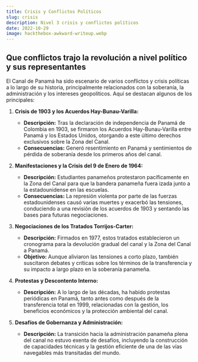 ```yaml
---
title: Crisis y Conflictos Políticos
slug: crisis
description: Nivel 3 crisis y conflictos políticos
date: 2022-10-29
image: hackthebox-awkward-writeup.webp
---
```


## Que conflictos trajo la revolución a nivel político y sus representantes 

El Canal de Panamá ha sido escenario de varios conflictos y crisis políticas a lo largo de su historia, principalmente relacionados con la soberanía, la administración y los intereses geopolíticos. Aquí se destacan algunos de los principales:

1. **Crisis de 1903 y los Acuerdos Hay-Bunau-Varilla:**
    - **Descripción:** Tras la declaración de independencia de Panamá de Colombia en 1903, se firmaron los Acuerdos Hay-Bunau-Varilla entre Panamá y los Estados Unidos, otorgando a este último derechos exclusivos sobre la Zona del Canal.
    - **Consecuencias:** Generó resentimiento en Panamá y sentimientos de pérdida de soberanía desde los primeros años del canal.

2. **Manifestaciones y la Crisis del 9 de Enero de 1964:**
    - **Descripción:** Estudiantes panameños protestaron pacíficamente en la Zona del Canal para que la bandera panameña fuera izada junto a la estadounidense en las escuelas.
    - **Consecuencias:** La represión violenta por parte de las fuerzas estadounidenses causó varias muertes y exacerbó las tensiones, conduciendo a una revisión de los acuerdos de 1903 y sentando las bases para futuras negociaciones.

3. **Negociaciones de los Tratados Torrijos-Carter:**
    - **Descripción:** Firmados en 1977, estos tratados establecieron un cronograma para la devolución gradual del canal y la Zona del Canal a Panamá.
    - **Objetivo:** Aunque aliviaron las tensiones a corto plazo, también suscitaron debates y críticas sobre los términos de la transferencia y su impacto a largo plazo en la soberanía panameña.

4. **Protestas y Descontento Interno:**
    - **Descripción:** A lo largo de las décadas, ha habido protestas periódicas en Panamá, tanto antes como después de la transferencia total en 1999, relacionadas con la gestión, los beneficios económicos y la protección ambiental del canal.

5. **Desafíos de Gobernanza y Administración:**
    - **Descripción:** La transición hacia la administración panameña plena del canal no estuvo exenta de desafíos, incluyendo la construcción de capacidades técnicas y la gestión eficiente de una de las vías navegables más transitadas del mundo.
